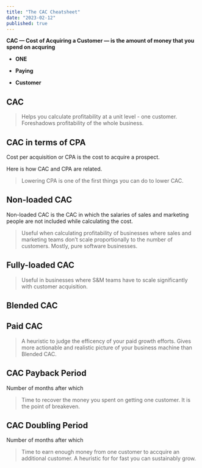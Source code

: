 ```yaml
---
title: "The CAC Cheatsheet"
date: "2023-02-12"
published: true
---
```

**CAC — Cost of Acquiring a Customer — is the amount of money that you spend on acquring**

-   **ONE**
    
-   **Paying**
    
-   **Customer**
    

CAC
---

> Helps you calculate profitability at a unit level - one customer. Foreshadows profitability of the whole business.

CAC in terms of CPA
-------------------

Cost per acquisition or CPA is the cost to acquire a prospect.

Here is how CAC and CPA are related.

> Lowering CPA is one of the first things you can do to lower CAC.

Non-loaded CAC
--------------

Non-loaded CAC is the CAC in which the salaries of sales and marketing people are not included while calculating the cost.

> Useful when calculating profitability of businesses where sales and marketing teams don’t scale proportionally to the number of customers. Mostly, pure software businesses.

Fully-loaded CAC
----------------

> Useful in businesses where S&M teams have to scale significantly with customer acquisition.

Blended CAC
-----------

Paid CAC
--------

> A heuristic to judge the efficency of your paid growth efforts. Gives more actionable and realistic picture of your business machine than Blended CAC.

CAC Payback Period
------------------

Number of months after which

> Time to recover the money you spent on getting one customer. It is the point of breakeven.

CAC Doubling Period
-------------------

Number of months after which

> Time to earn enough money from one customer to accquire an additional customer. A heuristic for for fast you can sustainably grow.